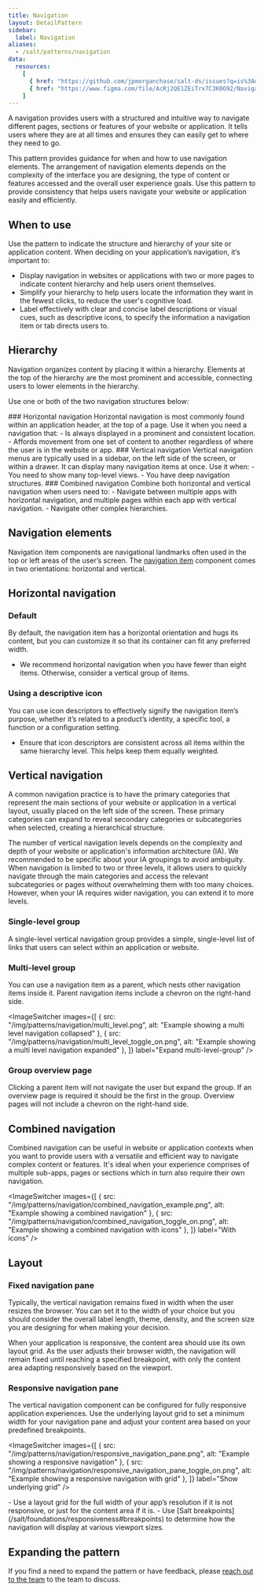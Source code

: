 ```yaml
---
title: Navigation
layout: DetailPattern
sidebar:
  label: Navigation
aliases:
  - /salt/patterns/navigation
data:
  resources:
    [
      { href: "https://github.com/jpmorganchase/salt-ds/issues?q=is%3Aopen+is%3Aissue+label%3A%22pattern%3A+navigation%22+label%3A%22type%3A+enhancement+%F0%9F%92%A1%22", label: "Navigation enhancements", internal: false, resourceType: "github" },
      { href: "https://www.figma.com/file/AcRj2QE1ZEiTrx7C3K0O92/Navigation-Pattern-Templates?type=design&node-id=15%3A598&mode=design&t=Bul9WEJNrXM1X2Xv-1", label: "Navigation examples", internal: true },
    ]  
---
```


A navigation provides users with a structured and intuitive way to navigate different pages, sections or features of your website or application. It tells users where they are at all times and ensures they can easily get to where they need to go.

This pattern provides guidance for when and how to use navigation elements. The arrangement of navigation elements depends on the complexity of the interface you are designing, the type of content or features accessed and the overall user experience goals. Use this pattern to provide consistency that helps users navigate your website or application easily and efficiently.

## When to use

Use the pattern to indicate the structure and hierarchy of your site or application content. When deciding on your application’s navigation, it’s important to:

- Display navigation in websites or applications with two or more pages to indicate content hierarchy and help users orient themselves.
- Simplify your hierarchy to help users locate the information they want in the fewest clicks, to reduce the user's cognitive load.
- Label effectively with clear and concise label descriptions or visual cues, such as descriptive icons, to specify the information a navigation item or tab directs users to.

## Hierarchy

Navigation organizes content by placing it within a hierarchy. Elements at the top of the hierarchy are the most prominent and accessible, connecting users to lower elements in the hierarchy.

Use one or both of the two navigation structures below:


<Diagrams>
  <Diagram
    src="/img/patterns/navigation/horizontal_navigation.png"
    alt="Example showing navigation horizontal structure"
    contentPosition="top"
  >
    ### Horizontal navigation
    Horizontal navigation is most commonly found within an application header, at the top of a page. Use it when you need a navigation that:
    - Is always displayed in a prominent and consistent location.
    - Affords movement from one set of content to another regardless of where the user is in the website or app.
  </Diagram>
  <Diagram
    src="/img/patterns/navigation/vertical_navigation.png"
    alt="Example showing navigation vertical structure"
    contentPosition="top"
  >
    ### Vertical navigation
    Vertical navigation menus are typically used in a sidebar, on the left side of the screen, or within a drawer. It can display many navigation items at once. Use it when:
    - You need to show many top-level views.
    - You have deep navigation structures.
  </Diagram>
  <Diagram
    src="/img/patterns/navigation/combined_navigation.png"
    alt="Example showing navigation combined structure"
    contentPosition="top"
  >
    ### Combined navigation
    Combine both horizontal and vertical navigation when users need to:
    - Navigate between multiple apps with horizontal navigation, and multiple pages within each app with vertical navigation.
    - Navigate other complex hierarchies.
  </Diagram>
</Diagrams>

## Navigation elements
Navigation item components are navigational landmarks often used in the top or left areas of the user’s screen. The [navigation item](../components/navigation-item) component comes in two orientations: horizontal and vertical.

## Horizontal navigation

### Default

By default, the navigation item has a horizontal orientation and hugs its content, but you can customize it so that its container can fit any preferred width.

<Diagram
  src="/img/patterns/navigation/horizontal_nav.png"
  alt="Example showing horizontal navigation"
  border
/>

<ExampleContainer type="positive">

  - We recommend horizontal navigation when you have fewer than eight items. Otherwise, consider a vertical group of items.
</ExampleContainer>

### Using a descriptive icon
You can use icon descriptors to effectively signify the navigation item’s purpose, whether it’s related to a product’s identity, a specific tool, a function or a configuration setting.

<Diagram
  src="/img/patterns/navigation/horizontal_nav_with_icons.png"
  alt="Example showing horizontal navigation with icons"
  border
/>

<ExampleContainer type="positive">

  - Ensure that icon descriptors are consistent across all items within the same hierarchy level. This helps keep them equally weighted.
</ExampleContainer>

## Vertical navigation
A common navigation practice is to have the primary categories that represent the main sections of your website or application in a vertical layout, usually placed on the left side of the screen. These primary categories can expand to reveal secondary categories or subcategories when selected, creating a hierarchical structure.

The number of vertical navigation levels depends on the complexity and depth of your website or application's information architecture (IA). We recommended to be specific about your IA groupings to avoid ambiguity. When navigation is limited to two or three levels, it allows users to quickly navigate through the main categories and access the relevant subcategories or pages without overwhelming them with too many choices. However, when your IA requires wider navigation, you can extend it to more levels.

### Single-level group
<Diagram
  src="/img/patterns/navigation/single_level.png"
  alt="Example showing a single level navigation"
  border
/>

A single-level vertical navigation group provides a simple, single-level list of links that users can select within an application or website.

### Multi-level group
You can use a navigation item as a parent, which nests other navigation items inside it. Parent navigation items include a chevron on the right-hand side.

<ImageSwitcher
  images={[
    { src: "/img/patterns/navigation/multi_level.png", alt: "Example showing a multi level navigation collapsed" },
    { src: "/img/patterns/navigation/multi_level_toggle_on.png", alt: "Example showing a multi level navigation expanded" },
  ]}
  label="Expand multi-level-group"
/>

### Group overview page
Clicking a parent item will not navigate the user but expand the group. If an overview page is required it should be the first in the group. Overview pages will not include a chevron on the right-hand side.

<Diagram
  src="/img/patterns/navigation/group_overview_page_toggle_on.png"
  alt="Example showing group overview"
  border
/>

## Combined navigation
Combined navigation can be useful in website or application contexts when you want to provide users with a versatile and efficient way to navigate complex content or features. It's ideal when your experience comprises of multiple sub-apps, pages or sections which in turn also require their own navigation.

<ImageSwitcher
  images={[
    { src: "/img/patterns/navigation/combined_navigation_example.png", alt: "Example showing a combined navigation" },
    { src: "/img/patterns/navigation/combined_navigation_toggle_on.png", alt: "Example showing a combined navigation with icons" },
  ]}
  label="With icons"
/>

## Layout

### Fixed navigation pane
Typically, the vertical navigation remains fixed in width when the user resizes the browser. You can set it to the width of your choice but you should consider the overall label length, theme, density, and the screen size you are designing for when making your decision.

When your application is responsive, the content area should use its own layout grid. As the user adjusts their browser width, the navigation will remain fixed until reaching a specified breakpoint, with only the content area adapting responsively based on the viewport.

<Diagram
  src="/img/patterns/navigation/fixed_navigation_pane.png"
  alt="Example showing a fixed navigation pane"
  border
/>

### Responsive navigation pane
The vertical navigation component can be configured for fully responsive application experiences. Use the underlying layout grid to set a minimum width for your navigation pane and adjust your content area based on your predefined breakpoints.

<ImageSwitcher
  images={[
    { src: "/img/patterns/navigation/responsive_navigation_pane.png", alt: "Example showing a responsive navigation" },
    { src: "/img/patterns/navigation/responsive_navigation_pane_toggle_on.png", alt: "Example showing a responsive navigation with grid" },
  ]}
  label="Show underlying grid"
/>

<ExampleContainer type="positive">
  - Use a layout grid for the full width of your app’s resolution if it is not responsive, or just for the content area if it is.
  - Use [Salt breakpoints](/salt/foundations/responsiveness#breakpoints) to determine how the navigation will display at various viewport sizes.
</ExampleContainer>

## Expanding the pattern
If you find a need to expand the pattern or have feedback, please [reach out to the team](/salt/support-and-contributions/index) to the team to discuss.
